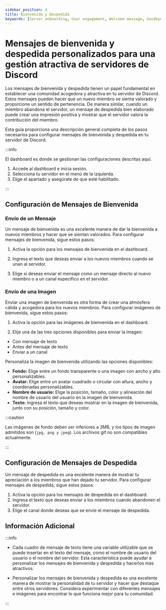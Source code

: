 ```yaml
---
sidebar_position: 4
title: Bienvenida y Despedida
keywords: [Server onboarding, User engagement, Welcome message, Goodbye message, Customization]
---
```


# Mensajes de bienvenida y despedida personalizados para una gestión atractiva de servidores de Discord

Los mensajes de bienvenida y despedida tienen un papel fundamental en establecer una comunidad acogedora y atractiva en tu servidor de Discord. Estos mensajes pueden hacer que un nuevo miembro se sienta valorado y proporcione un sentido de pertenencia. De manera similar, cuando un miembro abandona el servidor, un mensaje de despedida bien elaborado puede crear una impresión positiva y mostrar que el servidor valora la contribución del miembro.

Esta guía proporciona una descripción general completa de los pasos necesarios para configurar mensajes de bienvenida y despedida en tu servidor de Discord.

:::info

El dashboard es donde se gestionan las configuraciones descritas aquí.

1. Accede al dashboard e inicia sesión.
2. Selecciona tu servidor en el menú de la izquierda.
3. Elige el apartado y asegúrate de que esté habilitado.

:::

## Configuración de Mensajes de Bienvenida

### Envío de un Mensaje

Un mensaje de bienvenida es una excelente manera de dar la bienvenida a nuevos miembros y hacer que se sientan valorados. Para configurar mensajes de bienvenida, sigue estos pasos:

1. Activa la opción para los mensajes de bienvenida en el dashboard.

2. Ingresa el texto que deseas enviar a los nuevos miembros cuando se unan al servidor.

3. Elige si deseas enviar el mensaje como un mensaje directo al nuevo miembro o a un canal específico en el servidor.

### Envío de una Imagen

Enviar una imagen de bienvenida es otra forma de crear una atmósfera cálida y acogedora para los nuevos miembros. Para configurar imágenes de bienvenida, sigue estos pasos:

1. Activa la opción para las imágenes de bienvenida en el dashboard.

2. Elije una de las tres opciones disponibles para enviar la imagen:

- Con mensaje de texto
- Antes del mensaje de texto
- Enviar a un canal

Personaliza la imagen de bienvenida utilizando las opciones disponibles:

- **Fondo:** Elige entre un fondo transparente o una imagen con ancho y alto personalizables.
- **Avatar:** Elige entre un avatar cuadrado o circular con altura, ancho y coordenadas personalizables.
- **Nombre de usuario:** Elige la posición, tamaño, color y alineación del nombre de usuario del usuario en la imagen de bienvenida.
- **Texto:** Ingresa el texto que deseas mostrar en la imagen de bienvenida, junto con su posición, tamaño y color.

:::caution

Las imágenes de fondo deben ser inferiores a 3MB, y los tipos de imagen admitidos son (`jpg, png y jpeg`). Los archivos gif no son compatibles actualmente.

:::

## Configuración de Mensajes de Despedida

Un mensaje de despedida es una excelente manera de mostrar tu apreciación a los miembros que han dejado tu servidor. Para configurar mensajes de despedida, sigue estos pasos:

1. Activa la opción para los mensajes de despedida en el dashboard.
2. Ingresa el texto que deseas enviar a los miembros cuando abandonen el servidor.
3. Elige el canal donde deseas que se envíe el mensaje de despedida.

## Información Adicional

:::info

- Cada cuadro de mensaje de texto tiene una variable utilizable que se puede insertar en el texto del mensaje, como el nombre de usuario del usuario o el nombre del servidor. Esta característica puede ayudar a personalizar los mensajes de bienvenida y despedida y hacerlos más atractivos.

- Personalizar los mensajes de bienvenida y despedida es una excelente manera de mostrar la personalidad de tu servidor y hacer que destaque entre otros servidores. Considera experimentar con diferentes mensajes e imágenes para encontrar lo que funciona mejor para tu comunidad.

:::
